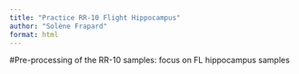 ```yaml
---
title: "Practice RR-10 Flight Hippocampus"
author: "Solène Frapard"
format: html
---
```


#Pre-processing of the RR-10 samples: focus on FL hippocampus samples

